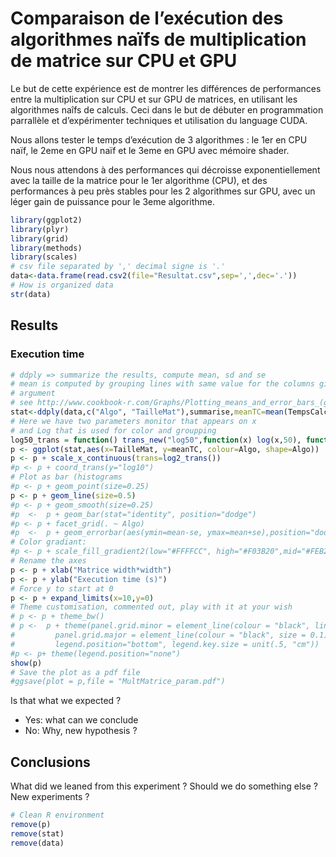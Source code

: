 Comparaison de l'exécution des algorithmes naïfs de multiplication de matrice sur CPU et GPU
===================================

Le but de cette expérience est de montrer les différences de performances entre la multiplication sur CPU et sur GPU de matrices, en utilisant les algorithmes naîfs de calculs. Ceci dans le but de débuter en programmation parrallèle et d'expérimenter techniques et utilisation du language CUDA.

Nous allons tester le temps d'exécution de 3 algorithmes : le 1er en CPU naïf, le 2eme en GPU naïf et le 3eme en GPU avec mémoire shader.

Nous nous attendons à des performances qui décroisse exponentiellement avec la taille de la matrice pour le 1er algorithme (CPU), et des performances à peu près stables pour les 2 algorithmes sur GPU, avec un léger gain de puissance pour le 3eme algorithme.

```r
library(ggplot2)
library(plyr)
library(grid)
library(methods)
library(scales)
# csv file separated by ',' decimal signe is '.'
data<-data.frame(read.csv2(file="Resultat.csv",sep=',',dec='.'))
# How is organized data
str(data)
```

Results
-------

###   Execution time

```r
# ddply => summarize the results, compute mean, sd and se
# mean is computed by grouping lines with same value for the columns given in
# argument
# see http://www.cookbook-r.com/Graphs/Plotting_means_and_error_bars_(ggplot2)/
stat<-ddply(data,c("Algo", "TailleMat"),summarise,meanTC=mean(TempsCalc))
# Here we have two parameters monitor that appears on x
# and Log that is used for color and groupping
log50_trans = function() trans_new("log50",function(x) log(x,50), function(x) 50^x)
p <- ggplot(stat,aes(x=TailleMat, y=meanTC, colour=Algo, shape=Algo))
p <- p + scale_x_continuous(trans=log2_trans())
#p <- p + coord_trans(y="log10")
# Plot as bar (histograms
#p <- p + geom_point(size=0.25)
p <- p + geom_line(size=0.5)
#p <- p + geom_smooth(size=0.25)
#p  <-  p + geom_bar(stat="identity", position="dodge")
#p <- p + facet_grid(. ~ Algo)
#p  <-  p + geom_errorbar(aes(ymin=mean-se, ymax=mean+se),position="dodge")
# Color gradiant:
#p <- p + scale_fill_gradient2(low="#FFFFCC", high="#F03B20",mid="#FEB24C",midpoint=0.5,name="Logging\ninterval (s)")
# Rename the axes
p <- p + xlab("Matrice width*width")
p <- p + ylab("Execution time (s)")
# Force y to start at 0
p <- p + expand_limits(x=10,y=0)
# Theme customisation, commented out, play with it at your wish
# p <- p + theme_bw()
# p <-  p + theme(panel.grid.minor = element_line(colour = "black", linetype="dashed", size = 0.1),
#         panel.grid.major = element_line(colour = "black", size = 0.1),
#         legend.position="bottom", legend.key.size = unit(.5, "cm"))
#p <- p+ theme(legend.position="none")
show(p)
# Save the plot as a pdf file
#ggsave(plot = p,file = "MultMatrice_param.pdf")

```

Is that what we expected ?

+ Yes: what can we conclude
+ No: Why, new hypothesis ?

Conclusions
-----------

What did we leaned from this experiment ?
Should we do something else ?
New experiments ?

```r
# Clean R environment
remove(p)
remove(stat)
remove(data)
```

